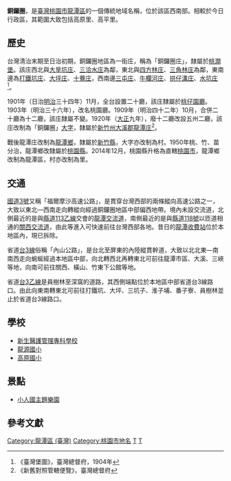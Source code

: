 {{noteTA　
|1 = zh-cn:庄; zh-hk:庄; zh-tw:庄;
}}
'''銅鑼圈'''，是[[臺灣|臺灣]][[桃園市|桃園市]][[龍潭區_(台灣)|龍潭區]]的一個傳統地域名稱，位於該區西南部。相較於今日行政區，其範圍大致包括高原里、高平里。

==歷史==
台灣清治末期至日治初期，銅鑼圈地區為一街庄，稱為「銅鑼圈庄」，隸屬於[[桃澗堡|桃澗堡]]。該庄西北與[[大旱坑庄|大旱坑庄]]、[[三洽水庄|三洽水庄]]為鄰，東北與[[四方林庄|四方林庄]]、[[三角林庄|三角林庄]]為鄰，東南邊為[[打鐵坑_(桃園市)|打鐵坑庄]]、[[大坪_(桃園市)|大坪庄]]、[[十藔庄|十藔庄]]，西南邊[[三屯_(臺灣)|三屯庄]]、[[牛欄河庄|牛欄河庄]]、[[拱仔溝庄|拱仔溝庄]]、[[水坑_(關西鎮)|水坑庄]]<ref>《臺灣堡圖》，臺灣總督府，1904年</ref>。

1901年（日治[[明治|明治]]三十四年）11月，全台設置二十廳，該庄隸屬於[[桃仔園廳|桃仔園廳]]。1903年（明治三十六年），改名桃園廳。1909年（明治四十二年）10月，合併二十廳為十二廳，該庄隸屬不變。1920年（[[大正|大正]]九年），廢十二廳改設五州二廳，該庄改制為「銅鑼圈」[[大字|大字]]，隸屬於[[新竹州|新竹州]][[大溪郡|大溪郡]][[龍潭庄|龍潭庄]]<ref>《新舊對照管轄便覽》，臺灣總督府</ref>。

戰後龍潭庄改制為[[龍潭區_(桃園市)|龍潭鄉]]，隸屬於[[新竹縣|新竹縣]]，大字亦改制為村。1950年桃、竹、苗分治，龍潭鄉改隸屬於[[桃園縣|桃園縣]]。2014年12月，桃園縣升格為直轄[[桃園市|桃園市]]，龍潭鄉改制為龍潭區，村亦改制為里。

==交通==
[[福爾摩沙高速公路|國道3號]]又稱「福爾摩沙高速公路」，是貫穿台灣西部的兩條縱向高速公路之一，大致以東北—西南走向轉縱向經過銅鑼圈地區中部偏西地帶。境內未設交流道，北側最近的是與[[縣道113乙線|縣道113乙線]]交會的[[龍潭交流道|龍潭交流道]]，南側最近的是與[[縣道118號|縣道118號]]以匝道相通的[[關西交流道|關西交流道]]，由此等進入可快速前往台灣西部各地。昔日的[[龍潭收費站|龍潭收費站]]位於本地區內，現已拆除。

省道[[台3線|台3線]]俗稱「內山公路」，是台北至屏東的內陸縱貫幹道，大致以北北東—南南西走向蜿蜒經過本地區中部，向北轉西北再轉東北可前往龍潭市區、大溪、三峽等地，向南可前往關西、橫山、竹東下公館等地。

省道[[台3乙線|台3乙線]]是員樹林至深窩的道路，其西側端點位於本地區中部省道台3線路口。由此向東南轉東北可前往打鐵坑、大坪、三坑子、淮子埔、番子寮、員樹林並止於省道台3線路口。

==學校==
*[[新生醫護管理專科學校|新生醫護管理專科學校]]
*[[龍源國小|龍源國小]]
*[[高原國小|高原國小]]

==景點==
*[[小人國主題樂園|小人國主題樂園]]

==參考文獻==
{{reflist}}

{{大溪郡}}

[[Category:龍潭區_(臺灣)|Category:龍潭區 (臺灣)]]
[[Category:桃園市地名|Category:桃園市地名]]
[[Category:桃澗堡|T]]
[[Category:大溪郡大字|T]]